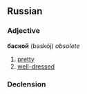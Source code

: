 ==Russian==

===Adjective===
'''баской''' (baskój) ''obsolete''

# [[pretty]]
# [[well-dressed]]

===Declension===
{{ru-adjective5|баск|баск|||||о}}